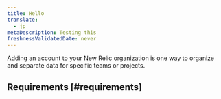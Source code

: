 ```yaml
---
title: Hello
translate:
  - jp
metaDescription: Testing this 
freshnessValidatedDate: never
---
```


Adding an account to your New Relic organization is one way to organize and separate data for specific teams or projects. 

## Requirements [#requirements]
